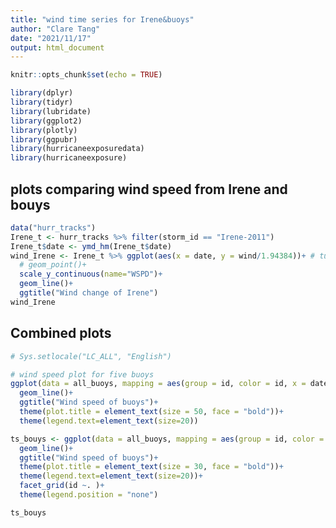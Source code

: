 ```yaml
---
title: "wind time series for Irene&buoys"
author: "Clare Tang"
date: "2021/11/17"
output: html_document
---
```


```r
knitr::opts_chunk$set(echo = TRUE)

library(dplyr)
library(tidyr)
library(lubridate)
library(ggplot2)
library(plotly)
library(ggpubr)
library(hurricaneexposuredata)
library(hurricaneexposure)
```

## plots comparing wind speed from Irene and bouys

```r
data("hurr_tracks")
Irene_t <- hurr_tracks %>% filter(storm_id == "Irene-2011")
Irene_t$date <- ymd_hm(Irene_t$date)
wind_Irene <- Irene_t %>% ggplot(aes(x = date, y = wind/1.94384))+ # turn knot to m/s
  # geom_point()+
  scale_y_continuous(name="WSPD")+
  geom_line()+
  ggtitle("Wind change of Irene")
wind_Irene

```


## Combined plots
```r

# Sys.setlocale("LC_ALL", "English")

# wind speed plot for five buoys
ggplot(data = all_buoys, mapping = aes(group = id, color = id, x = date_time, y = WSPD))+
  geom_line()+
  ggtitle("Wind speed of buoys")+
  theme(plot.title = element_text(size = 50, face = "bold"))+ 
  theme(legend.text=element_text(size=20))

```


```r
ts_bouys <- ggplot(data = all_buoys, mapping = aes(group = id, color = id, x = date_time, y = WSPD))+
  geom_line()+
  ggtitle("Wind speed of buoys")+
  theme(plot.title = element_text(size = 30, face = "bold"))+ 
  theme(legend.text=element_text(size=20))+
  facet_grid(id ~. )+
  theme(legend.position = "none")

ts_bouys

```
